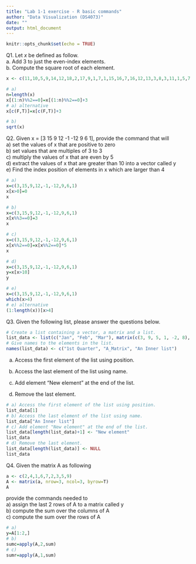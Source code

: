 ```yaml
---
title: "Lab 1-1 exercise - R basic commands"
author: "Data Visualization (DS4073)"
date: ""
output: html_document
---
```


```r
knitr::opts_chunk$set(echo = TRUE)
```

Q1. Let $x$ be defined as follow.   
a. Add 3 to just the even-index elements.  
b. Compute the square root of each element.  
```r
x <- c(11,10,5,9,14,12,18,2,17,9,1,7,1,15,16,7,16,12,13,3,8,3,11,1,5,7,7,10,6,10,17,13,1,2,17,1,15,8,12,3,6,15,10,3,10,12,19,17,15,12,18,17,1,13,5,9,18,2,20,16,15,7,9,12,12,5,5,7,7,9,17,7,15,11,10,12,19,8,13,3,7,14,13,18,1,11,18,1,12,18,5,12,5,10,3,6,11,12,1,3)
```

```r
# a)
n=length(x)
x[(1:n)%%2==0]=x[(1:n)%%2==0]+3
# a) alternative
x[c(F,T)]=x[c(F,T)]+3

# b)
sqrt(x)
```

Q2. Given x = [3 15 9 12 -1 -12 9 6 1], provide the command that will  
a) set the values of x that are positive to zero   
b) set values that are multiples of 3 to 3    
c) multiply the values of x that are even by 5   
d) extract the values of x that are greater than 10 into a vector called y   
e) Find the index position of elements in x which are larger than 4  

```r
# a)
x=c(3,15,9,12,-1,-12,9,6,1)
x[x>0]=0
x

# b)
x=c(3,15,9,12,-1,-12,9,6,1)
x[x%%3==0]=3
x

# c)
x=c(3,15,9,12,-1,-12,9,6,1)
x[x%%2==0]=x[x%%2==0]*5
x

# d)
x=c(3,15,9,12,-1,-12,9,6,1)
y=x[x>10]
y

# e)
x=c(3,15,9,12,-1,-12,9,6,1)
which(x>4)
# e) alternative
(1:length(x))[x>4]
```


Q3. Given the following list, please answer the questions below.  
```r
# Create a list containing a vector, a matrix and a list.
list_data <- list(c("Jan", "Feb", "Mar"), matrix(c(3, 9, 5, 1, -2, 8), nrow = 2), list("green", 12.3))
# Give names to the elements in the list.
names(list_data) <- c("1st Quarter", "A_Matrix", "An Inner list")
```

a) Access the first element of the list using position.

b) Access the last element of the list using name.

c) Add element "New element" at the end of the list.

d) Remove the last element.

```r
# a) Access the first element of the list using position.
list_data[1]
# b) Access the last element of the list using name.
list_data["An Inner list"]
# c) Add element "New element" at the end of the list.
list_data[length(list_data)+1] <- "New element"
list_data
# d) Remove the last element.
list_data[length(list_data)] <- NULL
list_data
```


Q4. Given the matrix A as following
```r
a <- c(2,4,1,6,7,2,3,5,9)
A <- matrix(a, nrow=3, ncol=3, byrow=T)
A
```
provide the commands needed to  
a) assign the last 2 rows of A to a matrix called y   
b) compute the sum over the columns of A  
c) compute the sum over the rows of A  

```r
# a)
y=A[1:2,]
# b)
sumc=apply(A,2,sum)
# c) 
sumr=apply(A,1,sum)

```

